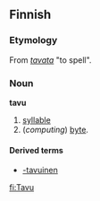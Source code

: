 ==Finnish==

===Etymology===
From ''[[tavata]]'' "to spell".

===Noun===
'''tavu'''

# [[syllable]]
# (''computing'') [[byte]].

====Derived terms====
*[[-tavuinen]]

[[fi:Tavu]]